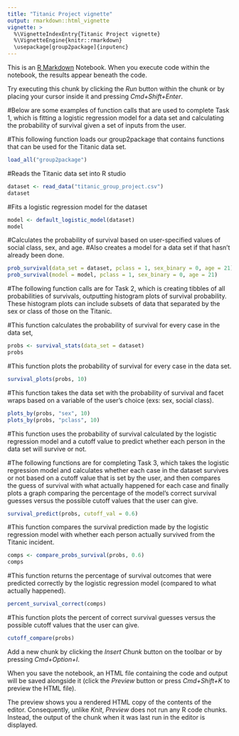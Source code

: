 ```yaml
---
title: "Titanic Project vignette"
output: rmarkdown::html_vignette
vignette: > 
  %\VignetteIndexEntry{Titanic Project vignette}
  %\VignetteEngine{knitr::rmarkdown}
  \usepackage[group2package]{inputenc}
---
```


This is an [R Markdown](http://rmarkdown.rstudio.com) Notebook. When you execute code within the notebook, the results appear beneath the code. 

Try executing this chunk by clicking the *Run* button within the chunk or by placing your cursor inside it and pressing *Cmd+Shift+Enter*. 

#Below are some examples of function calls that are used to complete Task 1, which is fitting a logistic regression model for a data set and calculating the probability of survival given a set of inputs from the user. 

#This following function loads our group2package that contains functions that can be used for the Titanic data set. 

```r
load_all("group2package")
```

#Reads the Titanic data set into R studio

```r
dataset <- read_data("titanic_group_project.csv")
dataset
```

#Fits a logistic regression model for the dataset

```r
model <- default_logistic_model(dataset)
model
```

#Calculates the probability of survival based on user-specified values of social class, sex, and age. 
#Also creates a model for a data set if that hasn't already been done. 

```r
prob_survival(data_set = dataset, pclass = 1, sex_binary = 0, age = 21)
prob_survival(model = model, pclass = 1, sex_binary = 0, age = 21)
```

#The following function calls are for Task 2, which is creating tibbles of all probabilities of survivals, outputting histogram plots of survival probability. These histogram plots can include subsets of data that separated by the sex or class of those on the Titanic. 

#This function calculates the probability of survival for every case in the data set, 

```r
probs <- survival_stats(data_set = dataset)
probs
```

#This function plots the probability of survival for every case in the data set. 

```r
survival_plots(probs, 10)
```

#This function takes the data set with the probability of survival and facet wraps based on a variable of the user's choice (exs: sex, social class).

```r
plots_by(probs, "sex", 10)
plots_by(probs, "pclass", 10)
```

#This function uses the probability of survival calculated by the logistic regression model and a cutoff value to predict whether each person in the data set will survive or not. 

#The following functions are for completing Task 3, which takes the logistic regression model and calculates whether each case in the dataset survives or not based on a cutoff value that is set by the user, and then compares the guess of survival with what actually happened for each case and finally plots a graph comparing the percentage of the model's correct survival guesses versus the possible cutoff values that the user can give. 

```r
survival_predict(probs, cutoff_val = 0.6)
```

#This function compares the survival prediction made by the logistic regression model with whether each person actually survived from the Titanic incident. 

```r
comps <- compare_probs_survival(probs, 0.6)
comps
```

#This function returns the percentage of survival outcomes that were predicted correctly by the logistic regression model (compared to what actually happened). 

```r
percent_survival_correct(comps)
```

#This function plots the percent of correct survival guesses versus the possible cutoff values that the user can give.

```r
cutoff_compare(probs)
```



Add a new chunk by clicking the *Insert Chunk* button on the toolbar or by pressing *Cmd+Option+I*.

When you save the notebook, an HTML file containing the code and output will be saved alongside it (click the *Preview* button or press *Cmd+Shift+K* to preview the HTML file). 

The preview shows you a rendered HTML copy of the contents of the editor. Consequently, unlike *Knit*, *Preview* does not run any R code chunks. Instead, the output of the chunk when it was last run in the editor is displayed.

